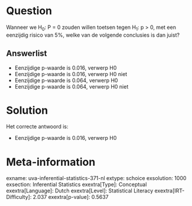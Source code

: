 Question
========

Wanneer we H~0~: P = 0 zouden willen toetsen tegen H~1~: p \> 0, met een
eenzijdig risico van 5%, welke van de volgende conclusies is dan juist?

Answerlist
----------

* Eenzijdige p-waarde is 0.016, verwerp H0
* Eenzijdige p-waarde is 0.016, verwerp H0 niet
* Eenzijdige p-waarde is 0.064, verwerp H0
* Eenzijdige p-waarde is 0.064, verwerp H0 niet

Solution
========

Het correcte antwoord is: 

* Eenzijdige p-waarde is 0.016, verwerp H0

Meta-information
================
exname: uva-inferential-statistics-371-nl
extype: schoice
exsolution: 1000
exsection: Inferential Statistics
exextra[Type]: Conceptual
exextra[Language]: Dutch
exextra[Level]: Statistical Literacy
exextra[IRT-Difficulty]: 2.037
exextra[p-value]: 0.5637
